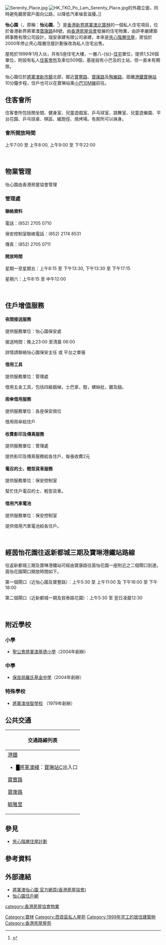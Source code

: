 {{About|香港的住宅|四川昭化的省級文物怡心園|昭化怡心園}}
[[File:Serenity_Place.jpg|right]]
[[File:HK_TKO_Po_Lam_Serenity_Place.jpg|right]]的外牆立面，同時避免廳房窗戶面向公路，以降低汽車噪音滋擾。]]

'''怡心園'''（{{lang-en|Serenity Place}}，原稱：'''怡沁園'''，{{lang-en|Serenity Place}}<ref>{{Cite web |url=http://www.hkhs.com/pdf/19/business.pdf |title=怡沁園正式轉為私人發展項目 |access-date=2010-03-03 |archive-url=https://web.archive.org/web/20071008021908/http://www.hkhs.com/pdf/19/business.pdf |archive-date=2007-10-08 |dead-url=yes }}</ref>）是[[香港|香港]][[新界|新界]][[將軍澳北|將軍澳北]][[寶林|寶林]]的一個私人住宅項目，位於香港新界將軍澳[[寶康路|寶康路]]88號，由[[香港房屋協會|香港房屋協會]]發展的住宅物業，由許李嚴建築師事務有限公司設計，瑞安承建有限公司承建{{注|工程項目曾得到「1997年 環境運輸及公務局公德地盤獎」<ref>[http://www.socam.com/html/chi/about/recognition_awards.asp?y=1997 瑞安建業 獎項及榮譽 1997]</ref>}}，本來是[[夾心階層住屋計劃|夾心階層住屋]]，房協於2000年停止夾心階層住屋計劃後改為私人住宅出售。

屋苑於1999年1月入伙，共有5座住宅大樓，一層八-{伙}-[[住宅|住宅]]單位，提供1,526個單位，附設有私人[[住客會所|住客會所]]及車位509個，基座設有小巴及的士站，但一直未有開放。

怡心園位於[[將軍澳新市鎮|將軍澳新市鎮]]北部，鄰近[[寶豐路|寶豐路]]、[[寶康路|寶康路]]及[[陶樂路|陶樂路]]，距離[[港鐵|港鐵]][[寶琳站|寶琳站]]10分鐘步程，住戶也可以在寶琳站乘[[新界區專線小巴10M線|小巴10M線]]前往。

== 住客會所 ==
住客會所包括閒坐間、健身室、兒童遊戲室、乒乓球室、跳舞室、兒童遊樂園、平台花園、乒乓球桌、棋區、緩跑徑、燒烤場。有厠所可以抹身。
=== 會所開放時間 ===
上午7:00 至 上午8:00, 上午9:00 至 下午22:00

<br />

== 物業管理 ==
怡心園由香港房屋協會管理

=== 管理處 ===

==== 聯絡資料 ====
電話：(852) 2705 0710

保安控制室聯絡電話：(852) 2174 8531

傳真：(852) 2705 0711

==== 開放時間 ====
星期一至星期五：上午8:15 至 下午13:30, 下午13:30 至 下午17:15

星期六：上午8:15 至 中午12:00

<br />

== 住戶增值服務 ==

==== 夜間接送服務 ====
提供服務單位：怡心園保安處

接送時間：晚上23:00 至清晨 06:00

詳情請聯絡怡心園保安主任 或 平台之單張

==== 借用工具 ====
提供服務單位：管理處

借用五金工具，包括四級鋁梯，士巴拿，鉗，螺絲批，鋸及鎚。

==== 雨傘借用服務 ====
提供服務單位：各座保安崗位

借用雨傘給住戶

==== 收費影印及傳真服務 ====
提供服務單位：管理處

提供影印及傳真服務給各住戶，每張收費2元

==== 電召的士、輕型貨車服務 ====
提供服務單位：保安控制室

幫忙住戶電召的士、輕型貨車。

==== 借用汽車電池 ====
提供服務單位：保安控制室

提供借用汽車電池給各住戶。

<br />

== 經茵怡花園往返新都城三期及寶琳港鐵站路線 ==
往返新都城三期及寶琳港鐵站可經由寶康路往茵怡花園一座附近之二個閘口到達。茵怡花園閘口開放時間如下。

第一個閘口（近怡心園及寶豐路）：上午5:30 至 上午11:00 及 下午16:00 至 下午18:00

第二個閘口（近新都城一期及貿泰路花園）：上午5:30 至 翌日凌晨12:30

<br />

==附近學校==
===小學===
*[[聖公會將軍澳基德小學|聖公會將軍澳基德小學]]（2004年創辦）

===中學===
*[[保良局羅氏基金中學|保良局羅氏基金中學]]（2004年創辦）

===特殊學校===
*[http://www.puichi.edu.hk 將軍澳培智學校] {{Wayback|url=http://www.puichi.edu.hk/ |date=20210310172657 }}（1979年創辦）

==公共交通==
{| class="mw-collapsible mw-collapsed wikitable" style="background:white; margin: 0 auto; width: auto;" 
! 交通路線列表
|-
|
;[[港鐵|港鐵]]
*<font color="{{將軍澳綫色彩}}">█</font>[[將軍澳綫|將軍澳綫]]：[[寶琳站|寶琳站]]C出入口
;[[寶豐路|寶豐路]]
{{九龍新界巴士簡單列表|93M|98D|98P|98S|290|290A|296M|297|297P|798|N290}}{{過海隧道巴士簡單列表|690|690P|N691}}{{大嶼山巴士簡單列表|E22C|E22S|N29}}
{{新界專線小巴簡單列表|10M|15A|15M|17M|105|105S|107|115}}
;[[寶康路|寶康路]]
{{九龍新界巴士簡單列表|93M|98B|98D|98P|98S|290|290A|290B|290X|293S|296M|297|297P|798|N290}}{{過海隧道巴士簡單列表|690|690P|694|N691}}
{{大嶼山巴士簡單列表|A29P|E22C|E22S|N29}}{{新界專線小巴簡單列表|15A|17A|17M|105|105S}}
;[[毓雅里|毓雅里]]
{{新界專線小巴簡單列表|10M|115}}{{新界居民巴士簡單列表|NR22|NR25}}
|}

==參見==
* [[夾心階層住屋計劃|夾心階層住屋計劃]]

==參考資料==
<div class="references-small">
{{noteFoot}}
<references></references>
</div>

==外部連結==
* [https://web.archive.org/web/20090501224238/http://www.hkhs.com/serenityplace/index1.asp 將軍澳怡心園 官方網頁(香港房屋協會)]
* [https://web.archive.org/web/20090611001357/http://serenityplace.bom.hk/ 怡心園住戶網]
{{DEFAULTSORT:serenity place}}
[[Category:寶林|Category:寶林]]
[[Category:西貢區私人屋苑|Category:西貢區私人屋苑]]
[[Category:1999年完工的居住建築物|Category:1999年完工的居住建築物]]
[[Category:香港夾屋屋苑|Category:香港夾屋屋苑]]
[[category:香港房屋協會物業|category:香港房屋協會物業]]
